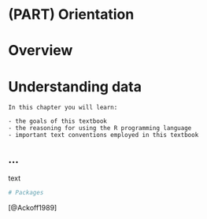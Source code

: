 # (PART) Orientation {-}

# Overview {-#orientation-overview}

# Understanding data

```block
In this chapter you will learn:

- the goals of this textbook
- the reasoning for using the R programming language
- important text conventions employed in this textbook
```


<!-- COURSE STRUCTURE

TUTORIALS:

- R programming basics: https://lin380.github.io/tadr/tutorials/01-programming-basics.html

 SWIRL:

- Objects
- Subsetting and combining

WORKED/ RECIPE:

- Reading/ Writing data
- Data documentation (dictionary/ metadata)
- Data summarization?

PROJECT:

- Annotated references, goal(s), finding(s), data/ dataset (sampling frame), measures (variables), how well the data address the goal/ research purpose?

-->


## ...

text 

```r
# Packages
```

[@Ackoff1989]
